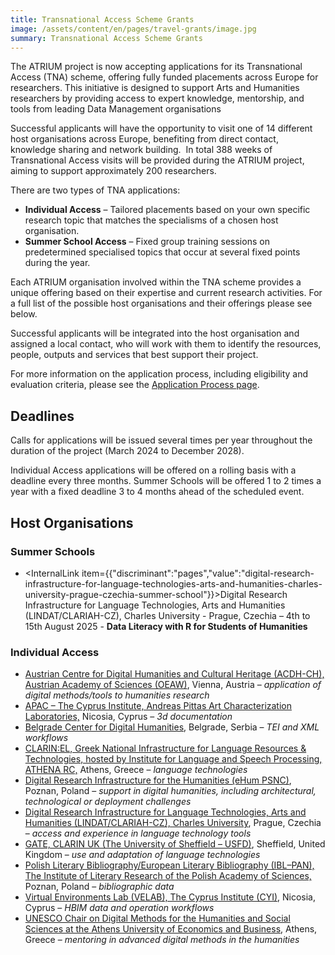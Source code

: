 ```yaml
---
title: Transnational Access Scheme Grants
image: /assets/content/en/pages/travel-grants/image.jpg
summary: Transnational Access Scheme Grants
---
```

The ATRIUM project is now accepting applications for its Transnational Access (TNA) scheme, offering fully funded placements across Europe for researchers. This initiative is designed to support Arts and Humanities researchers by providing access to expert knowledge, mentorship, and tools from leading Data Management organisations

Successful applicants will have the opportunity to visit one of 14 different host organisations across Europe, benefiting from direct contact, knowledge sharing and network building.  In total 388 weeks of Transnational Access visits will be provided during the ATRIUM project, aiming to support approximately 200 researchers.

There are two types of TNA applications:

* **Individual Access** – Tailored placements based on your own specific research topic that matches the specialisms of a chosen host organisation.
* **Summer School Access** – Fixed group training sessions on predetermined specialised topics that occur at several fixed points during the year.

Each ATRIUM organisation involved within the TNA scheme provides a unique offering based on their expertise and current research activities. For a full list of the possible host organisations and their offerings please see below.

Successful applicants will be integrated into the host organisation and assigned a local contact, who will work with them to identify the resources, people, outputs and services that best support their project.

For more information on the application process, including eligibility and evaluation criteria, please see the [Application Process page](https://atrium-research.eu/tna-application-process/).

## Deadlines

Calls for applications will be issued several times per year throughout the duration of the project (March 2024 to December 2028).

Individual Access applications will be offered on a rolling basis with a deadline every three months. Summer Schools will be offered 1 to 2 times a year with a fixed deadline 3 to 4 months ahead of the scheduled event.

## Host Organisations

### Summer Schools

* <InternalLink item={{"discriminant":"pages","value":"digital-research-infrastructure-for-language-technologies-arts-and-humanities-charles-university-prague-czechia-summer-school"}}>Digital Research Infrastructure for Language Technologies, Arts and Humanities (LINDAT/CLARIAH-CZ), Charles University</InternalLink> - Prague, Czechia – 4th to 15th August 2025 - **Data Literacy with R for Students of Humanities**

### Individual Access

* [Austrian Centre for Digital Humanities and Cultural Heritage (ACDH-CH), Austrian Academy of Sciences (OEAW)](/austrian-centre-for-digital-humanities-and-cultural-heritage-austrian-academy-of-sciences-vienna-austria/), Vienna, Austria – *application of digital methods/tools to humanities research*
* [APAC – The Cyprus Institute, Andreas Pittas Art Characterization Laboratories,](/andreas-pittas-artcharacterization-laboratories-the-cyprus-institute/) Nicosia, Cyprus – *3d documentation*
* [Belgrade Center for Digital Humanities](/belgrade-center-for-digital-humanities-belgrade-serbia/), Belgrade, Serbia – *TEI and XML workflows*
* [CLARIN:EL, Greek National Infrastructure for Language Resources & Technologies, hosted by Institute for Language and Speech Processing, ATHENA RC,](/clarinel-greek-national-infrastructure-for-language-resources-technologies-hosted-by-institute-for-language-and-speech-processing-athena-rc-athens-greece/) Athens, Greece – *language technologies*
* [Digital Research Infrastructure for the Humanities (eHum PSNC)](/digital-research-infrastructure-for-the-humanities-poznan-poland/), Poznan, Poland – *support in digital humanities, including architectural, technological or deployment challenges*
* [Digital Research Infrastructure for Language Technologies, Arts and Humanities (LINDAT/CLARIAH-CZ), Charles University](/digital-research-infrastructure-for-language-technologies-arts-and-humanities-charles-university-prague-czechia/), Prague, Czechia – *access and experience in language technology tools*
* [GATE, CLARIN UK (The University of Sheffield – USFD)](/gate-clarin-uk-sheffield-united-kingdom/), Sheffield, United Kingdom – *use and adaptation of language technologies*
* [Polish Literary Bibliography/European Literary Bibliography (IBL–PAN), The Institute of Literary Research of the Polish Academy of Sciences,](/polish-literary-bibliography-european-literary-bibliography-pbl-elb-the-institute-of-literary-research-of-the-polish-academy-of-sciences-poznan-poland/) Poznan, Poland – *bibliographic data*
* [Virtual Environments Lab (VELAB), The Cyprus Institute (CYI)](/virtual-environments-lab-the-cyprus-institute-nicosia-cyprus/), Nicosia, Cyprus – *HBIM data and operation workflows*
* [UNESCO Chair on Digital Methods for the Humanities and Social Sciences at the Athens University of Economics and Business](/unesco-chair-on-digital-methods-for-the-humanities-and-social-sciences-at-the-athens-university-of-economics-and-business-athens-greece/), Athens, Greece – *mentoring in advanced digital methods in the humanities*

<LinkButton label="Apply Now" href="/tna-application-process/" />
